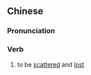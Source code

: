 ==Chinese==
{{zh-forms}}

===Pronunciation===
{{zh-pron
|m=sànyì
|cat=v
}}

===Verb===
{{zh-verb}}

# {{lb|zh|of a book, manuscript etc.}} to be [[scatter]]ed and [[lost]]